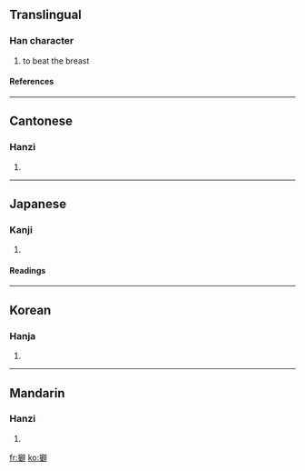 ==Translingual==
===Han character===
{{Han char|rn=64|rad=手|as=13|sn=16|four=5004<sub>1</sub>|canj=手尸口十 (QSRJ)}}
# to beat the breast
====References====
{{Han ref|kx=0459.070|dkj=12834|dj=0808.060|hdz=31973.030|uh=64D7|ud=25815|bh=E9A4|bd=59812}}

----
==Cantonese==
===Hanzi===
{{yue-hanzi|jyut=|y=pik1}}
# {{defn|Cantonese}}

----
==Japanese==
===Kanji===
{{ja-kanji|grade=|rs=手13}}
# {{defn|Japanese}} 
====Readings====
{{ja-readings|on=[[へき]] (heki), [[びゃく]] (byaku), [[ひゃく]] (hyaku), [[はく]] (haku)|kun=[[むねをうつ]] (muneoutsu)}}

----
==Korean==
===Hanja===
{{ko-hanja|hangeul=벽|eumhun=|rv=byeok|mr=pyŏk|y=pyekaa}}
# {{defn|Korean}}

----
==Mandarin==
===Hanzi===
{{cmn-hanzi|pin=[[pǐ]] (pi3), [[pì]] (pi4)|wg=p'i<sup>3</sup>, p'i<sup>4</sup>}}
# {{defn|Mandarin}}

[[fr:擗]]
[[ko:擗]]
